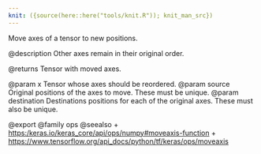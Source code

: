 ```yaml
---
knit: ({source(here::here("tools/knit.R")); knit_man_src})
---
```

Move axes of a tensor to new positions.

@description
Other axes remain in their original order.

@returns
    Tensor with moved axes.

@param x Tensor whose axes should be reordered.
@param source Original positions of the axes to move. These must be unique.
@param destination Destinations positions for each of the original axes.
    These must also be unique.

@export
@family ops
@seealso
+ <https:/keras.io/keras_core/api/ops/numpy#moveaxis-function>
+ <https://www.tensorflow.org/api_docs/python/tf/keras/ops/moveaxis>
